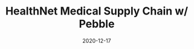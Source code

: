 ---
title: HealthNet Medical Supply Chain w/ Pebble
tag: MachineFi,Tools
status: publish
date: 2020-12-17
slug: HealthNet is a blockchain-based health data platform developed by IoTeX Delegate, Consensus Networks. 
logo: /img/HealthNet Medical Supply Chain w Pebble.png
featured_img: https://wp.gcap1.iotex.io/wp-content/uploads/2020/12/healthnet-header-300x169.png
website: https://consensusnetworks.com/healthnet/
twitter:
telegram:
---